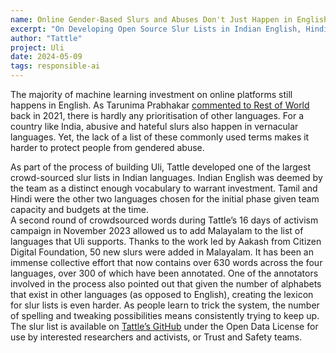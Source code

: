```yaml
---
name: Online Gender-Based Slurs and Abuses Don't Just Happen in English
excerpt: "On Developing Open Source Slur Lists in Indian English, Hindi, Tamil and Malayalam"
author: "Tattle"
project: Uli
date: 2024-05-09
tags: responsible-ai
---
```


The majority of machine learning investment on online platforms still happens in English. 
As Tarunima Prabhakar [commented to Rest of World](https://restofworld.org/2021/newsletter-south-asia-facebooks-language-problem/) back in 2021, there is hardly any prioritisation of other languages. For a country like India, abusive and hateful slurs also happen in vernacular languages. Yet, the lack of a list of these commonly used terms makes it harder to protect people from gendered abuse. 

As part of the process of building Uli, Tattle developed one of the largest crowd-sourced slur lists in Indian languages. Indian English was deemed by the team as a distinct enough vocabulary to warrant investment.  Tamil and Hindi were the other two languages chosen for the initial phase given team capacity and budgets at the time.  
A second round of crowdsourced words during Tattle’s 16 days of activism campaign in November 2023 allowed us to add Malayalam to the list of languages that Uli supports. 
Thanks to the work led by Aakash from Citizen Digital Foundation, 50 new slurs were added in Malayalam.
It has been an immense collective effort that now contains over 630 words across the four languages, over 300 of which have been annotated. One of the annotators involved in the process also pointed out that given the number of alphabets that exist in other languages (as opposed to English), creating the lexicon for slur lists is even harder. As people learn to trick the system, the number of spelling and tweaking possibilities means consistently trying to keep up. 
The slur list is available on [Tattle’s GitHub](https://restofworld.org/2021/newsletter-south-asia-facebooks-language-problem/) under the Open Data License for use by interested researchers and activists, or Trust and Safety teams.
